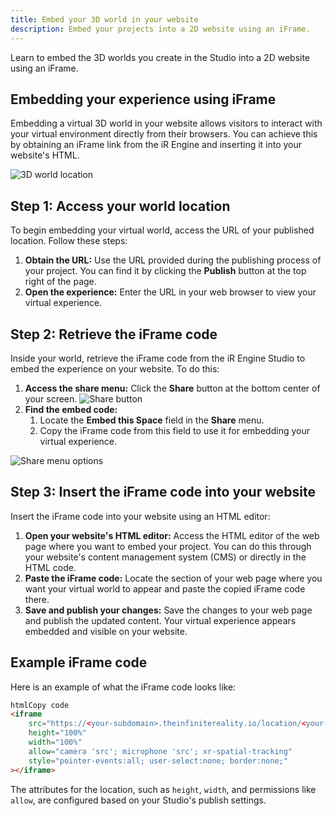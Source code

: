 ```yaml
---
title: Embed your 3D world in your website
description: Embed your projects into a 2D website using an iFrame.
---
```



Learn to embed the 3D worlds you create in the Studio into a 2D website using an iFrame.

## Embedding your experience using iFrame

Embedding a virtual 3D world in your website allows visitors to interact with your virtual environment directly from their browsers. You can achieve this by obtaining an iFrame link from the iR Engine and inserting it into your website's HTML.

![3D world location](../../../assets/images/publishing/embed-worlds-into-websites/3d-world-location.png)

## Step 1: Access your world location

To begin embedding your virtual world, access the URL of your published location. Follow these steps:

<Steps>

1. **Obtain the URL:** Use the URL provided during the publishing process of your project. You can find it by clicking the **Publish** button at the top right of the page.
2. **Open the experience:** Enter the URL in your web browser to view your virtual experience.

</Steps>

## Step 2: Retrieve the iFrame code

Inside your world, retrieve the iFrame code from the iR Engine Studio to embed the experience on your website. To do this:

<Steps>

1. **Access the share menu:** Click the **Share** button at the bottom center of your screen.
    ![Share button](../../../assets/images/publishing/embed-worlds-into-websites/share-button.png)
2. **Find the embed code:**
   1. Locate the **Embed this Space** field in the **Share** menu.
   2. Copy the iFrame code from this field to use it for embedding your virtual experience.

</Steps>

![Share menu options](../../../assets/images/publishing/embed-worlds-into-websites/share-menu-embed-option.png)

## Step 3: Insert the iFrame code into your website

Insert the iFrame code into your website using an HTML editor:

<Steps>

1. **Open your website's HTML editor:** Access the HTML editor of the web page where you want to embed your project. You can do this through your website's content management system (CMS) or directly in the HTML code.
2. **Paste the iFrame code:** Locate the section of your web page where you want your virtual world to appear and paste the copied iFrame code there.
3. **Save and publish your changes:** Save the changes to your web page and publish the updated content. Your virtual experience appears embedded and visible on your website.

</Steps>

## Example iFrame code

Here is an example of what the iFrame code looks like:

```html
htmlCopy code
<iframe
    src="https://<your-subdomain>.theinfinitereality.io/location/<your-location>?instanceId=<your-instance-id>"
    height="100%"
    width="100%"
    allow="camera 'src'; microphone 'src'; xr-spatial-tracking"
    style="pointer-events:all; user-select:none; border:none;"
></iframe>

```

The attributes for the location, such as `height`, `width`, and permissions like `allow`, are configured based on your Studio's publish settings.
